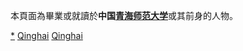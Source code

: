{{Catnav|頁面分類|人物|校友|大學校友|中國大學校友|中華人民共和國大學校友}}

本頁面為畢業或就讀於'''中国[[青海师范大学|青海师范大学]]'''或其前身的人物。

[[Category:青海师范大学|*]]
[[Category:青海高校校友|Qinghai]]
[[Category:中華人民共和國師範大學校友|Qinghai]]